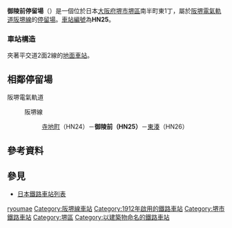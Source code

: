 {{日本車站資訊
|公司色     = #008040
|文字色     = 
|站名       = 御陵前停留場
|圖片       = Hankai Tramway Goryomae Station.jpg
|圖片說明   = 濱寺站前方向月台（左）、惠美須町方向月台（右）
|日文原名   = 御陵前
|平假名     = ごりょうまえ
|羅馬拼音   = GORYŌMAE
|副站名     = 南宗寺前
|電報略號   = 
|所在地     = {{JPN}}[[大阪府|大阪府]][[堺市|堺市]][[堺區|堺區]]南半町東1丁
|座標       = {{coord|34|34|13.50|N|135|27|59.06|E|type:railwaystation_region:JP-27|display=inline,title}}
|車站構造   = 地面車站
|月台配置   = 對向式 2面2線
|啟用年月日 = 1912年（明治45年）4月1日
|廢站年月日 = 
|乘客人數   = 
|上下車人次 = 
|統計年度   = 
|轉車       = 
|備註       = 
|adjacent = {{Adjacent stations|system=阪堺電氣軌道|line=阪堺線|left=寺地町|right=東湊|note-left=HN24<br />0.4km|note-mid=<span style="background-color:#ffffff; color:#000000; border:1px solid #000000; text-align:center;"> HN25 </span><br />距離[[惠美須町站|惠美須町]]10.2km<br />距離[[天王寺站|天王寺站前]]10.0km|note-right=HN26<br />0.7km}}
}}
'''御陵前停留場'''（{{jpn|j=御陵前停留場|hg=ごりょうまえていりゅうじょう|rm=Goryōmae teiryūjō|f=y}}）是一個位於日本[[大阪府|大阪府]][[堺市|堺市]][[堺區|堺區]]南半町東1丁，屬於[[阪堺電氣軌道|阪堺電氣軌道]][[阪堺線|阪堺線]]的[[鐵路車站|停留場]]。[[車站編號|車站編號]]為'''HN25'''。

=== 車站構造 ===
夾著平交道2面2線的[[地面車站|地面車站]]。

== 相鄰停留場 ==
; 阪堺電氣軌道
: {{Color|green|■}}阪堺線
:: [[寺地町停留場|寺地町]]（HN24）－'''御陵前（HN25）'''－[[東湊停留場|東湊]]（HN26）

== 參考資料 ==
{{Reflist}}

== 參見 ==
* [[日本鐵路車站列表|日本鐵路車站列表]]

{{阪堺線}}
{{DEFAULTSORT:Goryomae}}
[[Category:日本鐵路車站_Go|ryoumae]]
[[Category:阪堺線車站|Category:阪堺線車站]]
[[Category:1912年啟用的鐵路車站|Category:1912年啟用的鐵路車站]]
[[Category:堺市鐵路車站|Category:堺市鐵路車站]]
[[Category:堺區|Category:堺區]]
[[Category:以建築物命名的鐵路車站|Category:以建築物命名的鐵路車站]]